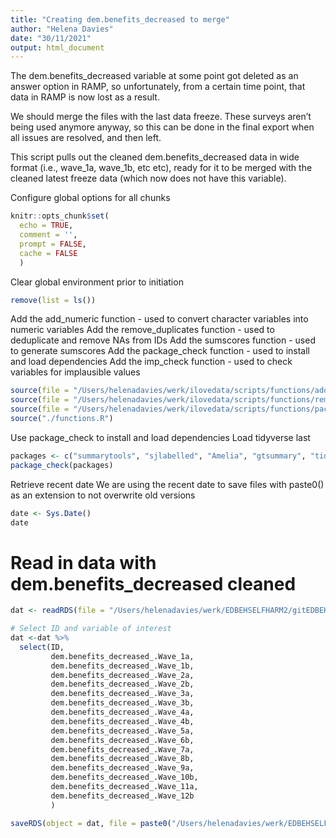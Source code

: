 ```yaml
---
title: "Creating dem.benefits_decreased to merge"
author: "Helena Davies"
date: "30/11/2021"
output: html_document
---
```


The dem.benefits_decreased variable at some point got deleted as an answer option in RAMP, so unfortunately, from a certain time point, that data in RAMP is now lost as a result. 

We should merge the files with the last data freeze. These surveys aren't being used anymore anyway, so this can be done in the final export when all issues are resolved, and then left.

This script pulls out the cleaned dem.benefits_decreased data in wide format (i.e., wave_1a, wave_1b, etc etc), ready for it to be merged with the cleaned latest freeze data (which now does not have this variable).

Configure global options for all chunks
```r
knitr::opts_chunk$set(
  echo = TRUE,
  comment = '',
  prompt = FALSE,
  cache = FALSE
  )
```

Clear global environment prior to initiation
```r
remove(list = ls())
```

Add the add_numeric function - used to convert character variables into numeric variables
Add the remove_duplicates function - used to deduplicate and remove NAs from IDs
Add the sumscores function - used to generate sumscores
Add the package_check function - used to install and load dependencies
Add the imp_check function - used to check variables for implausible values
```r
source(file = "/Users/helenadavies/werk/ilovedata/scripts/functions/add_numeric.R")
source(file = "/Users/helenadavies/werk/ilovedata/scripts/functions/remove_duplicates.R")
source(file = "/Users/helenadavies/werk/ilovedata/scripts/functions/package_check.R")
source("./functions.R")
```

Use package_check to install and load dependencies
Load tidyverse last
```r
packages <- c("summarytools", "sjlabelled", "Amelia", "gtsummary", "tidyverse")
package_check(packages)
```

Retrieve recent date
We are using the recent date to save files with paste0() as an extension to not overwrite old versions
```r
date <- Sys.Date()
date
```

# Read in data with dem.benefits_decreased cleaned
```r
dat <- readRDS(file = "/Users/helenadavies/werk/EDBEHSELFHARM2/gitEDBEHSELFHARM/data_cleaned_archive/DEM_followup_ramp2021-06-29.rds")

# Select ID and variable of interest
dat <-dat %>%
  select(ID,
         dem.benefits_decreased_.Wave_1a,
         dem.benefits_decreased_.Wave_1b,
         dem.benefits_decreased_.Wave_2a,
         dem.benefits_decreased_.Wave_2b,
         dem.benefits_decreased_.Wave_3a,
         dem.benefits_decreased_.Wave_3b,
         dem.benefits_decreased_.Wave_4a,
         dem.benefits_decreased_.Wave_4b,
         dem.benefits_decreased_.Wave_5a,
         dem.benefits_decreased_.Wave_6b,
         dem.benefits_decreased_.Wave_7a,
         dem.benefits_decreased_.Wave_8b,
         dem.benefits_decreased_.Wave_9a,
         dem.benefits_decreased_.Wave_10b,
         dem.benefits_decreased_.Wave_11a,
         dem.benefits_decreased_.Wave_12b
         )
```

```r
saveRDS(object = dat, file = paste0("/Users/helenadavies/werk/EDBEHSELFHARM2/gitEDBEHSELFHARM/data_cleaned/dem.benefits_decreased_dat", date, ".rds"))
```

